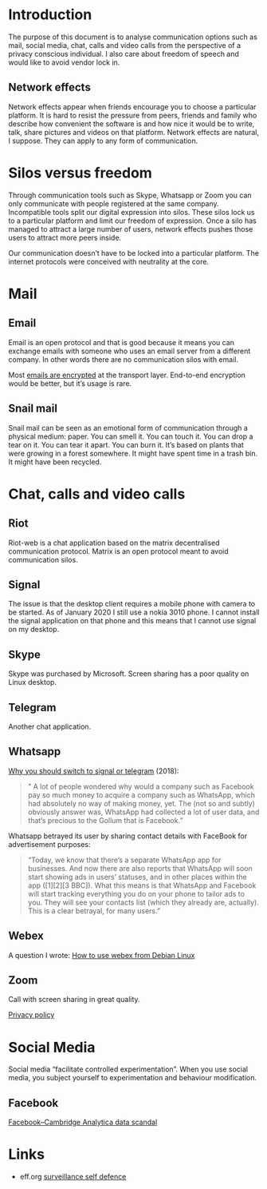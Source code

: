 
# Introduction

The purpose of this document is to analyse communication options such as mail,
social media, chat, calls and video calls from the perspective of a privacy
conscious individual. I also care about freedom of speech and would like to
avoid vendor lock in.


## Network effects

Network effects appear when friends encourage you to choose a particular
platform. It is hard to resist the pressure from peers, friends and family who
describe how convenient the software is and how nice it would be to write,
talk, share pictures and videos on that platform. Network effects are natural, I
suppose. They can apply to any form of communication. 

# Silos versus freedom

Through communication tools such as Skype, Whatsapp or Zoom you can only
communicate with people registered at the same company.  
Incompatible tools split our digital expression into silos. These silos lock us
to a particular platform and limit our freedom of expression. Once a silo has
managed to attract a large number of users, network effects pushes those users
to attract more peers inside. 

Our communication doesn't have to be locked into a particular platform. The
internet protocols were conceived with neutrality at the core.

# Mail

## Email

Email is an open protocol and that is good because it means you can exchange
emails with someone who uses an email server from a different company. In other
words there are no communication silos with email.

Most [emails are encrypted](https://en.wikipedia.org/wiki/Email_encryption) at
the transport layer. End-to-end encryption would be better, but it's usage is
rare. 


## Snail mail

Snail mail can be seen as an emotional form of communication through a physical
medium: paper. You can smell it. You can touch it. You can drop a tear on it.
You can tear it apart. You can burn it. It's based on plants that were growing
in a forest somewhere. It might have spent time in a trash bin. It might have
been recycled.


# Chat, calls and video calls
## Riot

Riot-web is a chat application based on the matrix decentralised communication
protocol. Matrix is an open protocol meant to avoid communication silos.

## Signal 

The issue is that the desktop client requires a mobile phone with camera to be
started. As of January 2020 I still use a nokia 3010 phone. I cannot install
the signal application on that phone and this means that I cannot use signal on
my desktop.

## Skype

Skype was purchased by Microsoft. 
Screen sharing has a poor quality on Linux desktop.


## Telegram

Another chat application. 

## Whatsapp

[Why you should switch to signal or telegram](https://medium.com/@contactsunny/why-you-should-switch-to-signal-or-telegram-from-whatsapp-today-fa773694d05e) (2018):

> " A lot of people wondered why would a company such as Facebook pay so much
> money to acquire a company such as WhatsApp, which had absolutely no way of
> making money, yet. The (not so and subtly) obviously answer was, WhatsApp had
> collected a lot of user data, and that’s precious to the Gollum that is
> Facebook."

Whatsapp betrayed its user by sharing contact details with FaceBook for advertisement purposes:

> "Today, we know that there’s a separate WhatsApp app for businesses. And now
> there are also reports that WhatsApp will soon start showing ads in users’
> statuses, and in other places within the app ([1][2][3 BBC]). What this means
> is that WhatsApp and Facebook will start tracking everything you do on your
> phone to tailor ads to you. They will see your contacts list (which they
> already are, actually). This is a clear betrayal, for many users. "


## Webex

A question I wrote: 
[How to use webex from Debian Linux](https://superuser.com/questions/1539643/how-to-use-webex-from-debian-linux)

## Zoom 

Call with screen sharing in great quality. 

[Privacy policy](https://zoom.us/privacy)


# Social Media

Social media "facilitate controlled experimentation". When you use social
media, you subject yourself to experimentation and behaviour modification.


## Facebook 

[Facebook–Cambridge Analytica data scandal](https://en.wikipedia.org/wiki/Facebook–Cambridge_Analytica_data_scandal)


# Links

* eff.org [surveillance self defence](https://ssd.eff.org/en/module-categories/tool-guides)

